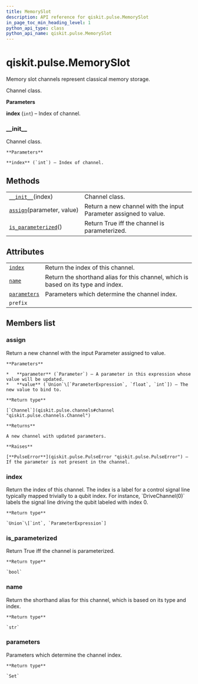 ```yaml
---
title: MemorySlot
description: API reference for qiskit.pulse.MemorySlot
in_page_toc_min_heading_level: 1
python_api_type: class
python_api_name: qiskit.pulse.MemorySlot
---
```


# qiskit.pulse.MemorySlot

<Class id="qiskit.pulse.MemorySlot" isDedicatedPage={true} github="https://github.com/qiskit/qiskit/tree/stable/0.17/qiskit/pulse/channels.py" signature="MemorySlot(index)" modifiers="class">
  Memory slot channels represent classical memory storage.

  Channel class.

  **Parameters**

  **index** (`int`) – Index of channel.

  ### \_\_init\_\_

  <Function id="qiskit.pulse.MemorySlot.__init__" signature="__init__(index)">
    Channel class.

    **Parameters**

    **index** (`int`) – Index of channel.
  </Function>

  ## Methods

  |                                                                                                              |                                                                  |
  | ------------------------------------------------------------------------------------------------------------ | ---------------------------------------------------------------- |
  | [`__init__`](#qiskit.pulse.MemorySlot.__init__ "qiskit.pulse.MemorySlot.__init__")(index)                    | Channel class.                                                   |
  | [`assign`](#qiskit.pulse.MemorySlot.assign "qiskit.pulse.MemorySlot.assign")(parameter, value)               | Return a new channel with the input Parameter assigned to value. |
  | [`is_parameterized`](#qiskit.pulse.MemorySlot.is_parameterized "qiskit.pulse.MemorySlot.is_parameterized")() | Return True iff the channel is parameterized.                    |

  ## Attributes

  |                                                                                          |                                                                                    |
  | ---------------------------------------------------------------------------------------- | ---------------------------------------------------------------------------------- |
  | [`index`](#qiskit.pulse.MemorySlot.index "qiskit.pulse.MemorySlot.index")                | Return the index of this channel.                                                  |
  | [`name`](#qiskit.pulse.MemorySlot.name "qiskit.pulse.MemorySlot.name")                   | Return the shorthand alias for this channel, which is based on its type and index. |
  | [`parameters`](#qiskit.pulse.MemorySlot.parameters "qiskit.pulse.MemorySlot.parameters") | Parameters which determine the channel index.                                      |
  | `prefix`                                                                                 |                                                                                    |

  ## Members list

  ### assign

  <Function id="qiskit.pulse.MemorySlot.assign" signature="assign(parameter, value)">
    Return a new channel with the input Parameter assigned to value.

    **Parameters**

    *   **parameter** (`Parameter`) – A parameter in this expression whose value will be updated.
    *   **value** (`Union`\[`ParameterExpression`, `float`, `int`]) – The new value to bind to.

    **Return type**

    [`Channel`](qiskit.pulse.channels#channel "qiskit.pulse.channels.Channel")

    **Returns**

    A new channel with updated parameters.

    **Raises**

    [**PulseError**](qiskit.pulse.PulseError "qiskit.pulse.PulseError") – If the parameter is not present in the channel.
  </Function>

  ### index

  <Attribute id="qiskit.pulse.MemorySlot.index">
    Return the index of this channel. The index is a label for a control signal line typically mapped trivially to a qubit index. For instance, `DriveChannel(0)` labels the signal line driving the qubit labeled with index 0.

    **Return type**

    `Union`\[`int`, `ParameterExpression`]
  </Attribute>

  ### is\_parameterized

  <Function id="qiskit.pulse.MemorySlot.is_parameterized" signature="is_parameterized()">
    Return True iff the channel is parameterized.

    **Return type**

    `bool`
  </Function>

  ### name

  <Attribute id="qiskit.pulse.MemorySlot.name">
    Return the shorthand alias for this channel, which is based on its type and index.

    **Return type**

    `str`
  </Attribute>

  ### parameters

  <Attribute id="qiskit.pulse.MemorySlot.parameters">
    Parameters which determine the channel index.

    **Return type**

    `Set`
  </Attribute>
</Class>


